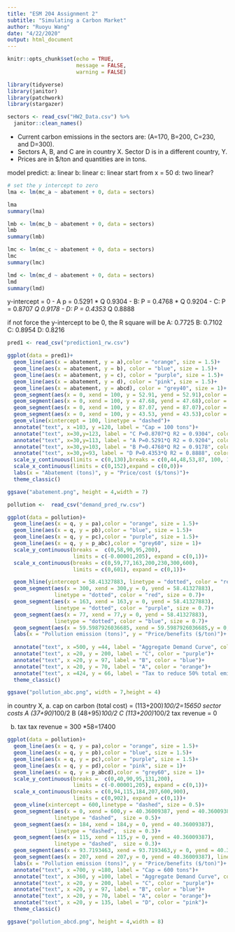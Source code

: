```yaml
---
title: "ESM 204 Assignment 2"
subtitle: "Simulating a Carbon Market"
author: "Ruoyu Wang"
date: "4/22/2020"
output: html_document
---
```


```r
knitr::opts_chunk$set(echo = TRUE,
                      message = FALSE,
                      warning = FALSE)

library(tidyverse)
library(janitor)
library(patchwork)
library(stargazer)
```

```r
sectors <- read_csv("HW2_Data.csv") %>% 
  janitor::clean_names()
```

- Current carbon emissions in the sectors are: (A=170, B=200, C=230, and D=300).
- Sectors A, B, and C are in country X. Sector D is in a different country, Y.
- Prices are in $/ton and quantities are in tons.

model predict:
a: linear
b: linear 
c: linear start from x = 50
d: two linear?

```r
# set the y intercept to zero
lma <- lm(mc_a ~ abatement + 0, data = sectors)

lma
summary(lma)
```
```r
lmb <- lm(mc_b ~ abatement + 0, data = sectors)
lmb
summary(lmb)
```

```r
lmc <- lm(mc_c ~ abatement + 0, data = sectors)
lmc
summary(lmc)
```

```r
lmd <- lm(mc_d ~ abatement + 0, data = sectors)
lmd
summary(lmd)
```


y-intercept = 0 
- A p = 0.5291 * Q  0.9304
- B: P = 0.4768 * Q   0.9204
- C: P =  0.8707 *Q  0.9178
- D: P =  0.4353 * Q  0.8888 

if not force the y-intercept to be 0, the R square will be 
A: 0.7725
B: 0.7102
C: 0.8954
D: 0.8216

```r
pred1 <- read_csv("prediction1_rw.csv")
```


```r
ggplot(data = pred1)+
  geom_line(aes(x = abatement, y = a),color = "orange", size = 1.5)+
  geom_line(aes(x = abatement, y = b), color = "blue", size = 1.5)+
  geom_line(aes(x = abatement, y = c), color = "purple", size = 1.5)+
  geom_line(aes(x = abatement, y = d), color = "pink", size = 1.5)+
  geom_line(aes(x = abatement, y = abcd), color = "grey40", size = 1)+
  geom_segment(aes(x = 0, xend = 100, y = 52.91, yend = 52.91),color = "orange", linetype = "dashed", size = 0.5)+
  geom_segment(aes(x = 0, xend = 100, y = 47.68, yend = 47.68),color = "blue", linetype = "dashed", size = 0.5)+
  geom_segment(aes(x = 0, xend = 100, y = 87.07, yend = 87.07),color = "purple", linetype = "dashed", size = 0.5)+
  geom_segment(aes(x = 0, xend = 100, y = 43.53, yend = 43.53),color = "pink", linetype = "dashed", size = 0.5)+
  geom_vline(xintercept = 100, linetype = "dashed")+
  annotate("text", x =103, y =120, label = "Cap = 100 tons")+
  annotate("text", x=30,y=123, label = "C P=0.8707*Q R2 = 0.9304", color = "purple")+
  annotate("text", x=30,y=113, label = "A P=0.5291*Q R2 = 0.9204", color = "orange")+
  annotate("text", x=30,y=103, label = "B P=0.4768*Q R2 = 0.9178", color = "blue")+
  annotate("text", x=30,y=93, label = "D P=0.4353*Q R2 = 0.8888", color = "pink")+
  scale_y_continuous(limits = c(0,130),breaks = c(0,44,48,53,87, 100, 125), expand = c(0,0))+
  scale_x_continuous(limits = c(0,152),expand = c(0,0))+
  labs(x = "Abatement (tons)", y = "Price/cost ($/tons)")+
  theme_classic()

ggsave("abatement.png", height = 4,width = 7)
```

```r
pollution <-  read_csv("demand_pred_rw.csv")

ggplot(data = pollution)+
  geom_line(aes(x = q, y = pa),color = "orange", size = 1.5)+
  geom_line(aes(x = q, y = pb),color = "blue", size = 1.5)+
  geom_line(aes(x = q, y = pc),color = "purple", size = 1.5)+
  geom_line(aes(x = q, y = p_abc),color = "grey60", size = 1)+
  scale_y_continuous(breaks =  c(0,58,90,95,200),
                     limits = c(-0.00001,205), expand = c(0,1))+
  scale_x_continuous(breaks = c(0,59,77,163,200,230,300,600),
                     limits = c(0,601), expand = c(0,1))+

  geom_hline(yintercept = 58.41327883, linetype = "dotted", color = "red", size = 0.8)+
  geom_segment(aes(x = 300, xend = 300,y = 0, yend = 58.41327883),
               linetype = "dotted", color = "red", size = 0.7)+
  geom_segment(aes(x = 163, xend = 163,y = 0, yend = 58.41327883),
               linetype = "dotted", color = "purple", size = 0.7)+
  geom_segment(aes(x = 77, xend = 77,y = 0, yend = 58.41327883),
               linetype = "dotted", color = "blue", size = 0.7)+
  geom_segment(aes(x = 59.5987926036685, xend = 59.5987926036685,y = 0, yend = 58.41327883), linetype = "dotted", color = "orange", size = 0.7)+
  labs(x = "Pollution emission (tons)", y = "Price/benefits ($/ton)")+
  
  annotate("text", x =500, y =44, label = "Aggregate Demand Curve", color = "grey60")+
  annotate("text", x =20, y = 200, label = "C", color = "purple")+
  annotate("text", x =20, y = 97, label = "B", color = "blue")+
  annotate("text", x =20, y = 70, label = "A", color = "orange")+
  annotate("text", x =424, y = 66, label = "Tax to reduce 50% total emission", color = "red")+
  theme_classic()

ggsave("pollution_abc.png", width = 7,height = 4)
```

in country X,
a. cap on carbon
(total cost) = (113+200)*100/2=15650
sector costs 
A (37+90)*100/2
B (48+95)*100/2
C (113+200)*100/2
tax revenue = 0

b. tax
tax revenue = 300 *58=17400

```r
ggplot(data = pollution)+
  geom_line(aes(x = q, y = pa),color = "orange", size = 1.5)+
  geom_line(aes(x = q, y = pb),color = "blue", size = 1.5)+
  geom_line(aes(x = q, y = pc),color = "purple", size = 1.5)+
  geom_line(aes(x = q, y = pd),color = "pink", size = 1)+
  geom_line(aes(x = q, y = p_abcd),color = "grey60", size = 1)+
  scale_y_continuous(breaks =  c(0,40,90,95,131,200),
                     limits = c(-0.00001,205), expand = c(0,1))+
  scale_x_continuous(breaks = c(0,94,115,184,207,600,900),
                     limits = c(0,902), expand = c(0,1))+
  geom_vline(xintercept = 600,linetype = "dashed", size = 0.5)+
  geom_segment(aes(x = 0, xend = 600,y = 40.36009387, yend = 40.36009387),
               linetype = "dashed",  size = 0.5)+
  geom_segment(aes(x = 184, xend = 184,y = 0, yend = 40.36009387),
               linetype = "dashed",  size = 0.3)+
  geom_segment(aes(x = 115, xend = 115,y = 0, yend = 40.36009387),
               linetype = "dashed",  size = 0.3)+
  geom_segment(aes(x = 93.7193463, xend = 93.7193463,y = 0, yend = 40.36009387), linetype = "dashed", size = 0.3)+
  geom_segment(aes(x = 207, xend = 207,y = 0, yend = 40.36009387), linetype = "dashed",  size = 0.3)+
  labs(x = "Pollution emission (tons)", y = "Price/benefits ($/ton)")+
  annotate("text", x =700, y =180, label = "Cap = 600 tons")+
  annotate("text", x =360, y =100, label = "Aggregate Demand Curve", color = "grey60")+
  annotate("text", x =20, y = 200, label = "C", color = "purple")+
  annotate("text", x =20, y = 97, label = "B", color = "blue")+
  annotate("text", x =20, y = 70, label = "A", color = "orange")+
  annotate("text", x =20, y = 135, label = "D", color = "pink")+
  theme_classic()

ggsave("pollution_abcd.png", height = 4,width = 8)
```


